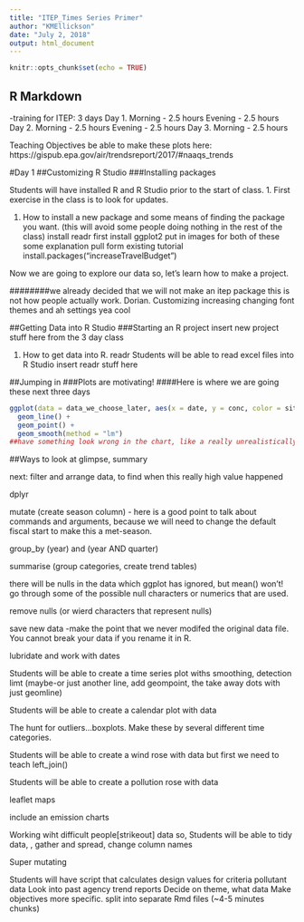 ```yaml
---
title: "ITEP_Times Series Primer"
author: "KMEllickson"
date: "July 2, 2018"
output: html_document
---
```


```r
knitr::opts_chunk$set(echo = TRUE)
```

## R Markdown

-training for ITEP:
3 days
Day 1. Morning - 2.5 hours
            Evening - 2.5 hours
Day 2. Morning - 2.5 hours
            Evening - 2.5 hours
Day 3. Morning - 2.5 hours

Teaching Objectives
be able to make these plots here: https://gispub.epa.gov/air/trendsreport/2017/#naaqs_trends

#Day 1
##Customizing R Studio
###Installing packages

Students will have installed R and R Studio prior to the start of class.
1. First exercise in the class is to look for updates.

1. How to install a new package and some means of finding the package you want. (this will avoid some people doing nothing in the rest of the class)
install readr first
install ggplot2
put in images for both of these
some explanation
pull form existing tutorial
install.packages("increaseTravelBudget")

Now we are going to explore our data so, let's learn how to make a project.

########we already decided that we will not make an itep package this is not how people actually work. Dorian.
Customizing increasing changing font themes and ah settings yea cool

##Getting Data into R Studio
###Starting an R project
insert new project stuff here from the 3 day class

1. How to get data into R.
readr
Students will be able to read excel files into R Studio
insert readr stuff here

##Jumping in 
###Plots are motivating!
####Here is where we are going these next three days
```r
ggplot(data = data_we_choose_later, aes(x = date, y = conc, color = site_id)) +
  geom_line() +
  geom_point() +
  geom_smooth(method = "lm")
##have something look wrong in the chart, like a really unrealistically high value.
```


##Ways to look at 
glimpse, summary

next: filter and arrange data, to find when this really high value happened

dplyr

mutate (create season column) - here is a good point to talk about commands and arguments, because we will need to change the default fiscal start to make this a met-season.

group_by (year) and (year AND quarter)

summarise (group categories, create trend tables)

there will be nulls in the data which ggplot has ignored, but mean() won't!
go through some of the possible null characters or numerics that are used.

remove nulls (or wierd characters that represent nulls)

save new data
-make the point that we never modifed the original data file. You cannot break your data if you rename it in R.

lubridate and work with dates

Students will be able to create a time series plot withs smoothing, detection limt (maybe-or just another line, add geompoint, the take away dots with just geomline)

Students will be able to create a calendar plot with data

The hunt for outliers...boxplots. Make these by several different time categories.

Students will be able to create a wind rose with data
but first we need to teach left_join()

Students will be able to create a pollution rose with data

leaflet maps

include an emission charts

Working wiht difficult people[strikeout] data
so, 
Students will be able to tidy data, , gather and spread, change column names

Super mutating

Students will have script that calculates design values for criteria pollutant data
Look into past agency trend reports
Decide on theme, what data
Make objectives more specific. 
split into separate Rmd files (~4-5 minutes chunks)

